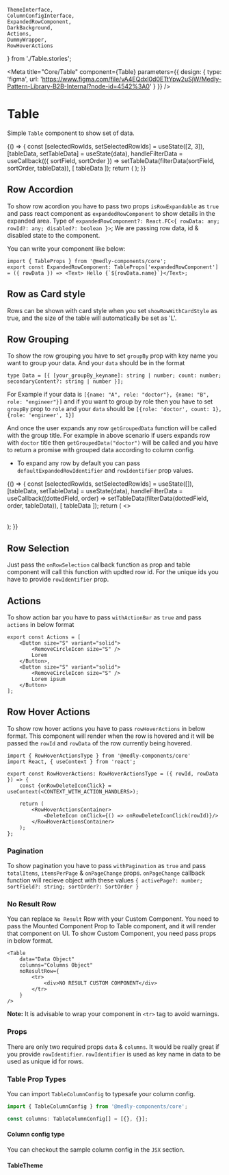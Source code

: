     ThemeInterface,
    ColumnConfigInterface,
    ExpandedRowComponent,
    DarkBackground,
    Actions,
    DummyWrapper,
    RowHoverActions
} from './Table.stories';

<Meta
    title="Core/Table"
    component={Table}
    parameters={{
        design: {
            type: 'figma',
            url: 'https://www.figma.com/file/vA4EQdxl0d0ETtYpw2uSjW/Medly-Pattern-Library-B2B-Internal?node-id=4542%3A0'
        }
    }}
/>

# Table

Simple `Table` component to show set of data.

<Preview withToolbar>
    <Story name="Simple Table">
        {() => {
            const [selectedRowIds, setSelectedRowIds] = useState([2, 3]),
                [tableData, setTableData] = useState(data),
                handleFilterData = useCallback(({ sortField, sortOrder }) => setTableData(filterData(sortField, sortOrder, tableData)), [
                    tableData
                ]);
            return (
                <DummyWrapper>
                    <DarkBackground showRowWithCardStyle={boolean('Show Row With Card Style', false)} />
                    <Table
                        data={tableData}
                        columns={columns}
                        onSort={handleFilterData}
                        selectedRowIds={selectedRowIds}
                        onRowSelection={setSelectedRowIds}
                        onRowClick={action('Row Clicked')}
                        isLoading={boolean('Loading', false)}
                        isRowSelectable={boolean('Is row selectable', true)}
                        isRowExpandable={boolean('Is row expandable', true)}
                        rowSelectionDisableKey="disabled"
                        rowClickDisableKey="disabled"
                        size={select('Size', ['S', 'M', 'L'], 'M')}
                        showRowWithCardStyle={boolean('Show Row With Card Style', false)}
                        expandedRowComponent={ExpandedRowComponent}
                        withActionBar={boolean('Enable action bar', true)}
                        actions={Actions}
                        withPagination={boolean('Enable pagination', true)}
                        totalItems={10}
                        itemsPerPage={10}
                        onPageChange={action('Page Changed')}
                        rowHoverActions={RowHoverActions}
                    />
                </DummyWrapper>
            );
        }}
    </Story>
</Preview>

## Row Accordion

To show row acordion you have to pass two props `isRowExpandable` as `true` and pass react component as `expandedRowComponent` to show details in the expanded area. Type of `expandedRowComponent?: React.FC<{ rowData: any; rowId?: any; disabled?: boolean }>`; We are passing row data, id & disabled state to the component.

You can write your component like below:

```tsx
import { TableProps } from '@medly-components/core';
export const ExpandedRowComponent: TableProps['expandedRowComponent'] = ({ rowData }) => <Text> Hello {`${rowData.name}`}</Text>;
```

## Row as Card style

Rows can be shown with card style when you set `showRowWithCardStyle` as true, and the size of the table will automatically be set as 'L'.

## Row Grouping

To show the row grouping you have to set `groupBy` prop with key name you want to group your data. And your `data` should be in the format

```tsx
type Data = [{ [your_groupBy_keyname]: string | number; count: number; secondaryContent?: string | number }];
```

For Example if your data is `[{name: "A", role: "doctor"}, {name: "B", role: "engineer"}]` and if you want to group by role then you have to set `groupBy` prop to `role` and your `data` should be `[{role: 'doctor', count: 1}, {role: 'engineer', 1}]`

And once the user expands any row `getGroupedData` function will be called with the group title. For example in above scenario if users expands row with `doctor` title then `getGroupedData("doctor")` will be called and you have to return a promise with grouped data according to column config.

-   To expand any row by default you can pass `defaultExpandedRowIdentifier` and `rowIdentifier` prop values.

<Preview withToolbar>
    <Story name="Table with Grouping">
        {() => {
            const [selectedRowIds, setSelectedRowIds] = useState([]),
                [tableData, setTableData] = useState(data),
                handleFilterData = useCallback((dottedField, order) => setTableData(filterData(dottedField, order, tableData)), [
                    tableData
                ]);
            return (
                <>
                    <DarkBackground showRowWithCardStyle={boolean('Show Row With Card Style', false)} />
                    <Table
                        data={
                            groupedData[select('Group By', ['name', 'marks.maths', 'marks.science', 'age', 'isPassed', 'rating'], 'name')]
                        }
                        columns={columns}
                        getGroupedData={getGroupedData(
                            select('Group By', ['name', 'marks.maths', 'marks.science', 'age', 'isPassed', 'rating'], 'name')
                        )}
                        selectedRowIds={selectedRowIds}
                        onRowSelection={setSelectedRowIds}
                        onRowClick={action('Row Clicked')}
                        isLoading={boolean('Loading', false)}
                        isRowSelectable={boolean('Is row selectable', true)}
                        isRowExpandable={boolean('Is row expandable', true)}
                        rowSelectionDisableKey="disabled"
                        size={select('Size', ['S', 'M', 'L'], 'M')}
                        groupBy={select('Group By', ['name', 'marks.maths', 'marks.science', 'age', 'isPassed', 'rating'], 'name')}
                        showRowWithCardStyle={boolean('Show Row With Card Style', false)}
                        expandedRowComponent={ExpandedRowComponent}
                        rowIdentifier="name"
                        defaultExpandedRowIdentifier="Christine Lobowski"
                    />
                </>
            );
        }}
    </Story>
</Preview>

## Row Selection

Just pass the `onRowSelection` callback function as prop and table component will call this function with updted row id. For the unique ids you have to provide `rowIdentifier` prop.

## Actions

To show action bar you have to pass `withActionBar` as `true` and pass `actions` in below format

```tsx
export const Actions = [
    <Button size="S" variant="solid">
        <RemoveCircleIcon size="S" />
        Lorem
    </Button>,
    <Button size="S" variant="solid">
        <RemoveCircleIcon size="S" />
        Lorem ipsum
    </Button>
];
```

## Row Hover Actions

To show row hover actions you have to pass `rowHoverActions` in below format. This component will render when the row is hovered and it will be passed the `rowId` and `rowData` of the row currently being hovered.

```tsx
import { RowHoverActionsType } from '@medly-components/core'
import React, { useContext } from 'react';

export const RowHoverActions: RowHoverActionsType = ({ rowId, rowData }) => {
    const {onRowDeleteIconClick} = useContext(<CONTEXT_WITH_ACTION_HANDLERS>);

    return (
        <RowHoverActionsContainer>
            <DeleteIcon onClick={() => onRowDeleteIconClick(rowId)}/>
        </RowHoverActionsContainer>
    );
};
```

### Pagination

To show pagination you have to pass `withPagination` as `true` and pass `totalItems`, `itemsPerPage` & `onPageChange` props. `onPageChange` callback function will recieve object with these values `{ activePage?: number; sortField?: string; sortOrder?: SortOrder }`

### No Result Row

You can replace `No Result` Row with your Custom Component. You need to pass the Mounted Component Prop to Table component, and it will render that component on UI.
To show Custom Component, you need pass props in below format.

```tsx
<Table
    data="Data Object"
    columns="Columns Object"
    noResultRow={
        <tr>
            <div>NO RESULT CUSTOM COMPONENT</div>
        </tr>
    }
/>
```

**Note:** It is advisable to wrap your component in `<tr>` tag to avoid warnings.

### Props

There are only two required props `data` & `columns`. It would be really great if you provide `rowIdentifier`. `rowIdentifier` is used as key name in data to be used as unique id for rows.

<Props of={Table} />

### Table Prop Types

You can import `TableColumnConfig` to typesafe your column config.

```ts
import { TableColumnConfig } from '@medly-components/core';

const columns: TableColumnConfig[] = [{}, {}];
```

#### Column config type

You can checkout the sample column config in the `JSX` section.

<Props of={ColumnConfigInterface} />

#### TableTheme

<Props of={ThemeInterface} />
